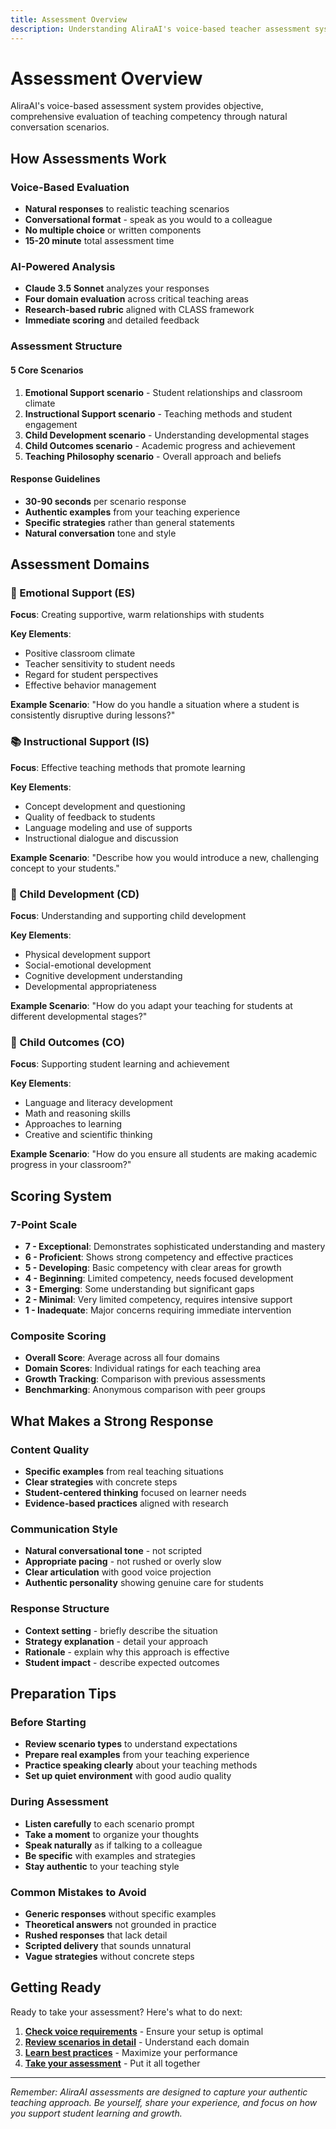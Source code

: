 ```yaml
---
title: Assessment Overview
description: Understanding AliraAI's voice-based teacher assessment system
---
```


# Assessment Overview

AliraAI's voice-based assessment system provides objective, comprehensive evaluation of teaching competency through natural conversation scenarios.

## How Assessments Work

### Voice-Based Evaluation
- **Natural responses** to realistic teaching scenarios
- **Conversational format** - speak as you would to a colleague
- **No multiple choice** or written components
- **15-20 minute** total assessment time

### AI-Powered Analysis
- **Claude 3.5 Sonnet** analyzes your responses
- **Four domain evaluation** across critical teaching areas
- **Research-based rubric** aligned with CLASS framework
- **Immediate scoring** and detailed feedback

### Assessment Structure

#### 5 Core Scenarios
1. **Emotional Support scenario** - Student relationships and classroom climate
2. **Instructional Support scenario** - Teaching methods and student engagement
3. **Child Development scenario** - Understanding developmental stages
4. **Child Outcomes scenario** - Academic progress and achievement
5. **Teaching Philosophy scenario** - Overall approach and beliefs

#### Response Guidelines
- **30-90 seconds** per scenario response
- **Authentic examples** from your teaching experience
- **Specific strategies** rather than general statements
- **Natural conversation** tone and style

## Assessment Domains

### 🤗 Emotional Support (ES)
**Focus**: Creating supportive, warm relationships with students

**Key Elements**:
- Positive classroom climate
- Teacher sensitivity to student needs
- Regard for student perspectives
- Effective behavior management

**Example Scenario**: "How do you handle a situation where a student is consistently disruptive during lessons?"

### 📚 Instructional Support (IS)
**Focus**: Effective teaching methods that promote learning

**Key Elements**:
- Concept development and questioning
- Quality of feedback to students
- Language modeling and use of supports
- Instructional dialogue and discussion

**Example Scenario**: "Describe how you would introduce a new, challenging concept to your students."

### 👶 Child Development (CD)
**Focus**: Understanding and supporting child development

**Key Elements**:
- Physical development support
- Social-emotional development
- Cognitive development understanding
- Developmental appropriateness

**Example Scenario**: "How do you adapt your teaching for students at different developmental stages?"

### 🎯 Child Outcomes (CO)
**Focus**: Supporting student learning and achievement

**Key Elements**:
- Language and literacy development
- Math and reasoning skills
- Approaches to learning
- Creative and scientific thinking

**Example Scenario**: "How do you ensure all students are making academic progress in your classroom?"

## Scoring System

### 7-Point Scale
- **7 - Exceptional**: Demonstrates sophisticated understanding and mastery
- **6 - Proficient**: Shows strong competency and effective practices
- **5 - Developing**: Basic competency with clear areas for growth
- **4 - Beginning**: Limited competency, needs focused development
- **3 - Emerging**: Some understanding but significant gaps
- **2 - Minimal**: Very limited competency, requires intensive support
- **1 - Inadequate**: Major concerns requiring immediate intervention

### Composite Scoring
- **Overall Score**: Average across all four domains
- **Domain Scores**: Individual ratings for each teaching area
- **Growth Tracking**: Comparison with previous assessments
- **Benchmarking**: Anonymous comparison with peer groups

## What Makes a Strong Response

### Content Quality
- **Specific examples** from real teaching situations
- **Clear strategies** with concrete steps
- **Student-centered thinking** focused on learner needs
- **Evidence-based practices** aligned with research

### Communication Style
- **Natural conversational tone** - not scripted
- **Appropriate pacing** - not rushed or overly slow
- **Clear articulation** with good voice projection
- **Authentic personality** showing genuine care for students

### Response Structure
- **Context setting** - briefly describe the situation
- **Strategy explanation** - detail your approach
- **Rationale** - explain why this approach is effective
- **Student impact** - describe expected outcomes

## Preparation Tips

### Before Starting
- **Review scenario types** to understand expectations
- **Prepare real examples** from your teaching experience
- **Practice speaking clearly** about your teaching methods
- **Set up quiet environment** with good audio quality

### During Assessment
- **Listen carefully** to each scenario prompt
- **Take a moment** to organize your thoughts
- **Speak naturally** as if talking to a colleague
- **Be specific** with examples and strategies
- **Stay authentic** to your teaching style

### Common Mistakes to Avoid
- **Generic responses** without specific examples
- **Theoretical answers** not grounded in practice
- **Rushed responses** that lack detail
- **Scripted delivery** that sounds unnatural
- **Vague strategies** without concrete steps

## Getting Ready

Ready to take your assessment? Here's what to do next:

1. **[Check voice requirements](/user-guide/assessments/voice-requirements)** - Ensure your setup is optimal
2. **[Review scenarios in detail](/user-guide/assessments/scenarios)** - Understand each domain
3. **[Learn best practices](/user-guide/assessments/best-practices)** - Maximize your performance
4. **[Take your assessment](/getting-started/first-assessment)** - Put it all together

---

*Remember: AliraAI assessments are designed to capture your authentic teaching approach. Be yourself, share your experience, and focus on how you support student learning and growth.*